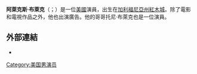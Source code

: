 '''阿萊克斯·布萊克'''（{{lang-en|Alex Black}}；{{bd|1989年|4月20日}}）是一位[[美國|美國]]演員，出生在[[加利福尼亞州|加利福尼亞州]][[紅木城|紅木城]]。除了電影和電視作品之外，他也出演廣告。他的哥哥托尼·布萊克也是一位演員。
== 外部連結 ==
*{{IMDb name|0085153|Alex Black}}
[[Category:美国男演员|Category:美国男演员]]